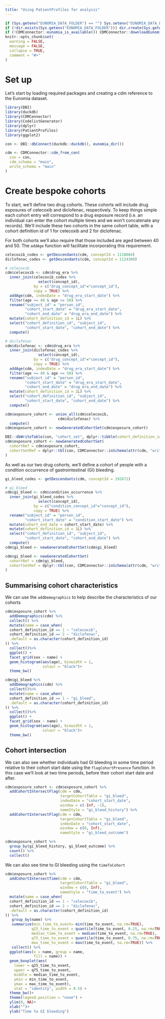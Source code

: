 ```yaml
---
title: "Using PatientProfiles for analysis"
---
```


```r
if (Sys.getenv("EUNOMIA_DATA_FOLDER") == "") Sys.setenv("EUNOMIA_DATA_FOLDER" = tempdir())
if (!dir.exists(Sys.getenv("EUNOMIA_DATA_FOLDER"))) dir.create(Sys.getenv("EUNOMIA_DATA_FOLDER"))
if (!CDMConnector::eunomia_is_available()) CDMConnector::downloadEunomiaData()
knitr::opts_chunk$set(
  warning = FALSE,
  message = FALSE,
  collapse = TRUE,
  comment = "#>"
)
```

# Set up 
Let's start by loading required packages and creating a cdm reference to the Eunomia dataset. 

```r
library(DBI)
library(duckdb)
library(CDMConnector)
library(CodelistGenerator)
library(dplyr)
library(PatientProfiles)
library(ggplot2)

con <- DBI::dbConnect(duckdb::duckdb(), eunomia_dir())

cdm <- CDMConnector::cdm_from_con(
  con = con,
  cdm_schema = "main",
  write_schema = "main"
)
```


# Create bespoke cohorts

To start, we'll define two drug cohorts. These cohorts will include drug exposures of celecoxib and diclofenac, respectively. To keep things simple each cohort entry will correspond to a drug exposure record (i.e. an individual can enter the cohort multiple times and we won't concatenate any records). We'll include these two cohorts in the same cohort table, with a cohort definition id of 1 for celecoxib and 2 for diclofenac.

For both cohorts we'll also require that those included are aged between 40 and 50. The `addAge` function will facilitate incorporating this requirement.


```r
celecoxib_codes <- getDescendants(cdm, conceptId = 1118084)
diclofenac_codes <- getDescendants(cdm, conceptId = 1124300)

# celecoxib
cdm$celecoxib <- cdm$drug_era %>% 
  inner_join(celecoxib_codes %>% 
               select(concept_id),
             by = c("drug_concept_id"="concept_id"), 
             copy = TRUE) %>% 
  addAge(cdm, indexDate = "drug_era_start_date") %>% 
  filter(age >= 40 & age <= 50) %>% 
  rename("subject_id" = "person_id", 
         "cohort_start_date" = "drug_era_start_date", 
         "cohort_end_date" = "drug_era_end_date") %>% 
  mutate(cohort_definition_id = 1L) %>% 
  select("cohort_definition_id", "subject_id", 
         "cohort_start_date", "cohort_end_date") %>% 
  compute()

# diclofenac
cdm$diclofenac <- cdm$drug_era %>% 
  inner_join(diclofenac_codes %>% 
               select(concept_id),
             by = c("drug_concept_id"="concept_id"), 
             copy = TRUE) %>% 
  addAge(cdm, indexDate = "drug_era_start_date") %>% 
  filter(age >= 40 & age <= 50) %>% 
  rename("subject_id" = "person_id", 
         "cohort_start_date" = "drug_era_start_date", 
         "cohort_end_date" = "drug_era_end_date") %>% 
  mutate(cohort_definition_id = 2L) %>% 
  select("cohort_definition_id", "subject_id", 
         "cohort_start_date", "cohort_end_date") %>% 
  compute()

cdm$exposure_cohort <- union_all(cdm$celecoxib, 
                        cdm$diclofenac) %>% 
  compute()
cdm$exposure_cohort <- newGeneratedCohortSet(cdm$exposure_cohort)
```
```r
DBI::dbWriteTable(con, "cohort_set", dplyr::tibble(cohort_definition_id = 1, cohort_name = "na"))
cdm$exposure_cohort <- newGeneratedCohortSet(
  cohortRef = cdm$exposure_cohort, 
  cohortSetRef = dplyr::tbl(con, CDMConnector::inSchema(attr(cdm, "write_schema"), "cohort_set"))
)
```

As well as our two drug cohorts, we'll define a cohort of people with a condition occurrence of gastrointestinal (GI) bleeding. 

```r
gi_bleed_codes <- getDescendants(cdm, conceptId = 192671)

# gi_bleed
cdm$gi_bleed <- cdm$condition_occurrence %>% 
  inner_join(gi_bleed_codes %>% 
               select(concept_id),
             by = c("condition_concept_id"="concept_id"), 
             copy = TRUE) %>% 
  rename("subject_id" = "person_id", 
         "cohort_start_date" = "condition_start_date") %>% 
  mutate(cohort_end_date = cohort_start_date) %>% 
  mutate(cohort_definition_id = 1L) %>% 
  select("cohort_definition_id", "subject_id", 
         "cohort_start_date", "cohort_end_date") %>% 
  compute()
cdm$gi_bleed <- newGeneratedCohortSet(cdm$gi_bleed)

```
```r
cdm$gi_bleed <- newGeneratedCohortSet(
  cohortRef = cdm$gi_bleed, 
  cohortSetRef = dplyr::tbl(con, CDMConnector::inSchema(attr(cdm, "write_schema"), "cohort_set"))
)
```


## Summarising cohort characteristics

We can use the `addDemographics` to help describe the characteristics of our cohorts

```r
cdm$exposure_cohort %>%
  addDemographics(cdm) %>% 
  collect() %>% 
  mutate(name = case_when(
  cohort_definition_id == 1 ~ "celecoxib",
  cohort_definition_id == 2 ~ "diclofenac",
  .default = as.character(cohort_definition_id)
)) %>% 
  collect()%>% 
  ggplot() +
  facet_grid(sex ~ name) +
  geom_histogram(aes(age), binwidth = 1,
                 colour = "black")+
  theme_bw()
```


```r
cdm$gi_bleed %>%
  addDemographics(cdm) %>% 
  collect()%>% 
  mutate(name = case_when(
  cohort_definition_id == 1 ~ "gi_bleed",
  .default = as.character(cohort_definition_id)
)) %>% 
  collect()%>% 
  ggplot() +
  facet_grid(sex ~ name) +
  geom_histogram(aes(age), binwidth = 1,
                 colour = "black")+
  theme_bw()
```

## Cohort intersection
We can also see whether individuals had GI bleeding in some time period relative to their cohort start date using the `flagCohortPresence` function. In this case we'll look at two time periods, before their cohort start date and after.
```r
cdm$exposure_cohort <- cdm$exposure_cohort %>% 
  addCohortIntersectFlag(cdm = cdm,
                         targetCohortTable = "gi_bleed", 
                         indexDate = "cohort_start_date",
                         window = c(-Inf, -1), 
                         nameStyle = "gi_bleed_history") %>% 
  addCohortIntersectFlag(cdm = cdm,
                         targetCohortTable = "gi_bleed", 
                         indexDate = "cohort_start_date",
                         window = c(0, Inf), 
                         nameStyle = "gi_bleed_outcome")
```

```r
cdm$exposure_cohort %>% 
  group_by(gi_bleed_history, gi_bleed_outcome) %>% 
  count() %>% 
  collect()
```

We can also see time to GI bleeding using the `timeToCohort`
```r
cdm$exposure_cohort %>% 
  addCohortIntersectTime(cdm = cdm,
                         targetCohortTable = "gi_bleed", 
                         window = c(0, Inf), 
                         nameStyle = "time_to_event") %>% 
  mutate(name = case_when(
  cohort_definition_id == 1 ~ "celecoxib",
  cohort_definition_id == 2 ~ "diclofenac",
  .default = as.character(cohort_definition_id)
)) %>% 
   group_by(name) %>% 
   summarise(min_time_to_event= min(time_to_event, na.rm=TRUE),
            q25_time_to_event = quantile(time_to_event, 0.25, na.rm=TRUE),
            median_time_to_event = median(time_to_event, na.rm=TRUE),
            q75_time_to_event = quantile(time_to_event, 0.75, na.rm=TRUE),
            max_time_to_event = max(time_to_event, na.rm=TRUE)) %>% 
   collect() %>% 
  ggplot(aes(x = name, group = name,
             fill = name)) +
  geom_boxplot(aes(
    lower = q25_time_to_event, 
    upper = q75_time_to_event, 
    middle = median_time_to_event, 
    ymin = min_time_to_event, 
    ymax = max_time_to_event),
    stat = "identity", width = 0.5) + 
  theme_bw()+ 
  theme(legend.position = "none") +
  ylim(0, NA)+
  xlab("")+
  ylab("Time to GI bleeding")


```
